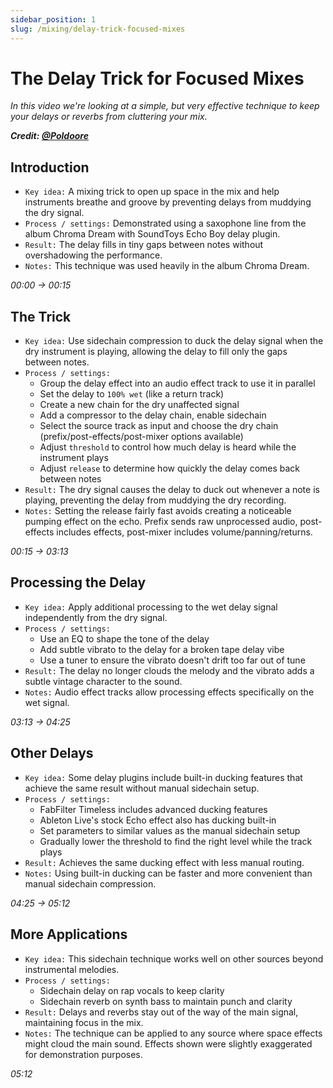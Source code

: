 ```yaml
---
sidebar_position: 1
slug: /mixing/delay-trick-focused-mixes
---
```


# The Delay Trick for Focused Mixes

<i>In this video we're looking at a simple, but very effective technique to keep your delays or reverbs from cluttering your mix.</i>

***Credit: [@Poldoore](https://www.youtube.com/@Poldoore)***


## Introduction

- `Key idea:` A mixing trick to open up space in the mix and help instruments breathe and groove by preventing delays from muddying the dry signal.
- `Process / settings:` Demonstrated using a saxophone line from the album Chroma Dream with SoundToys Echo Boy delay plugin.
- `Result:` The delay fills in tiny gaps between notes without overshadowing the performance.
- `Notes:` This technique was used heavily in the album Chroma Dream.

*00:00 → 00:15*
<VideoPlayer videoId="NnlODljI5FE" overlay={introduction} timeSec={0} />

## The Trick

- `Key idea:` Use sidechain compression to duck the delay signal when the dry instrument is playing, allowing the delay to fill only the gaps between notes.
- `Process / settings:`
  - Group the delay effect into an audio effect track to use it in parallel
  - Set the delay to `100% wet` (like a return track)
  - Create a new chain for the dry unaffected signal
  - Add a compressor to the delay chain, enable sidechain
  - Select the source track as input and choose the dry chain (prefix/post-effects/post-mixer options available)
  - Adjust `threshold` to control how much delay is heard while the instrument plays
  - Adjust `release` to determine how quickly the delay comes back between notes
- `Result:` The dry signal causes the delay to duck out whenever a note is playing, preventing the delay from muddying the dry recording.
- `Notes:` Setting the release fairly fast avoids creating a noticeable pumping effect on the echo. Prefix sends raw unprocessed audio, post-effects includes effects, post-mixer includes volume/panning/returns.

*00:15 → 03:13*
<VideoPlayer videoId="NnlODljI5FE" overlay={theTrick} timeSec={15} />

## Processing the Delay

- `Key idea:` Apply additional processing to the wet delay signal independently from the dry signal.
- `Process / settings:`
  - Use an EQ to shape the tone of the delay
  - Add subtle vibrato to the delay for a broken tape delay vibe
  - Use a tuner to ensure the vibrato doesn't drift too far out of tune
- `Result:` The delay no longer clouds the melody and the vibrato adds a subtle vintage character to the sound.
- `Notes:` Audio effect tracks allow processing effects specifically on the wet signal.

*03:13 → 04:25*
<VideoPlayer videoId="NnlODljI5FE" overlay={processingTheDelay} timeSec={193} />

## Other Delays

- `Key idea:` Some delay plugins include built-in ducking features that achieve the same result without manual sidechain setup.
- `Process / settings:`
  - FabFilter Timeless includes advanced ducking features
  - Ableton Live's stock Echo effect also has ducking built-in
  - Set parameters to similar values as the manual sidechain setup
  - Gradually lower the threshold to find the right level while the track plays
- `Result:` Achieves the same ducking effect with less manual routing.
- `Notes:` Using built-in ducking can be faster and more convenient than manual sidechain compression.

*04:25 → 05:12*
<VideoPlayer videoId="NnlODljI5FE" overlay={otherDelays} timeSec={265} />

## More Applications

- `Key idea:` This sidechain technique works well on other sources beyond instrumental melodies.
- `Process / settings:`
  - Sidechain delay on rap vocals to keep clarity
  - Sidechain reverb on synth bass to maintain punch and clarity
- `Result:` Delays and reverbs stay out of the way of the main signal, maintaining focus in the mix.
- `Notes:` The technique can be applied to any source where space effects might cloud the main sound. Effects shown were slightly exaggerated for demonstration purposes.

*05:12*
<VideoPlayer videoId="NnlODljI5FE" overlay={moreApplications} timeSec={312} />
